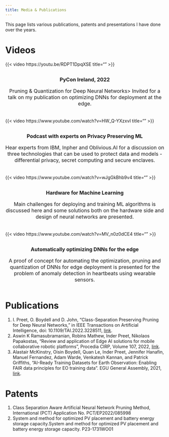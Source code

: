 ```yaml
---
title: Media & Publications
---
```


<style>
.video-grid {
  display: grid;
  grid-template-columns: repeat(auto-fit, minmax(300px, 1fr));
  gap: 20px;
}

.video-grid iframe {
  width: 100%;
  border-radius: 15px;
  box-shadow: 0 4px 8px rgba(0, 0, 0, 0.1);
}

.description {
  text-align: center;
  margin-top: 10px;
  font-size: 1rem;
}

</style>




This page lists various publications, patents and presentations I have done over the years.



# Videos

<div class="video-grid">
  {{< video https://youtu.be/RDPT1DpqXSE title="" >}}
  <div class="description"><b>PyCon Ireland, 2022</b>
  <p> Pruning & Quantization for Deep Neural Networks>
   Invited for a talk on my publication on optimizing DNNs for deployment at the edge.</p></div>


  {{< video https://www.youtube.com/watch?v=HW_Q-YXzxvI title="" >}}
  <div class="description"><b>Podcast with experts on Privacy Preserving ML</b>
  <p>Hear experts from IBM, Inpher and Oblivious.AI for a discussion on three technologies that can be used to protect data and
   models - differential privacy, secret computing and secure enclaves.</p></div>

  {{< video https://www.youtube.com/watch?v=wJgGkBhb9v4 title="" >}}
  <div class="description"><b>Hardware for Machine Learning</b>
  <p>Main challenges for deploying and training ML algorithms is discussed here and some solutions both on
   the hardware side and design of neural networks are presented.</p></div>


  {{< video https://www.youtube.com/watch?v=MV_n0z0dCE4 title="" >}}
  <div class="description"><b>Automatically optimizing DNNs for the edge</b>
  <p>A proof of concept for automating the optimization, pruning and quantization of DNNs for edge deployment
  is presented for the problem of anomaly detection in heartbeats using wearable sensors.</p>
  </div>


</div>

# Publications
1. I. Preet, O. Boydell and D. John, "Class-Separation Preserving Pruning for Deep Neural Networks," in IEEE Transactions on Artificial Intelligence, doi: 10.1109/TAI.2022.3228511, [link](https://ieeexplore.ieee.org/document/9982427/).
1. Aswin K Ramasubramanian, Robins Mathew, Inder Preet, Nikolaos Papakostas, "Review and application of Edge AI solutions for mobile collaborative robotic platforms", Procedia CIRP, Volume 107, 2022, [link](https://www.sciencedirect.com/science/article/pii/S2212827122003961).
1. Alastair McKinstry, Oisin Boydell, Quan Le, Inder Preet, Jennifer Hanafin, Manuel Fernandez, Adam Warde, Venkatesh Kannan,
 and Patrick Griffiths, "AI-Ready Training Datasets for Earth Observation: Enabling FAIR data principles for EO training data".
 EGU General Assembly, 2021, [link](https://meetingorganizer.copernicus.org/EGU21/EGU21-12384.html).


# Patents
1. Class Separation Aware Artificial Neural Network Pruning Method, International (PCT) Application No. PCT/EP2022/085998
1. System and method for optimized PV placement and battery energy storage capacity.System and method for optimized PV placement and battery energy storage capacity.
P23-1731WO01